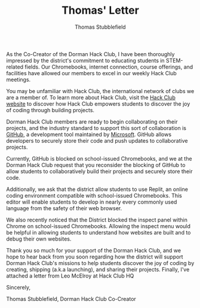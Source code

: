 ﻿---
title: Thomas' Letter
author: Thomas Stubblefield
description: An argument for why a school district should allow club members access to GitHub, Replit, and developer tools.
---

As the Co-Creator of the Dorman Hack Club, I have been thoroughly impressed by the district's commitment to educating students in STEM-related fields. Our Chromebooks, internet connection, course offerings, and facilities have allowed our members to excel in our weekly Hack Club meetings.

You may be unfamiliar with Hack Club, the international network of clubs we are a member of. To learn more about Hack Club, visit the [Hack Club website](https://hackclub.com/) to discover how Hack Club empowers students to discover the joy of coding through building projects.

Dorman Hack Club members are ready to begin collaborating on their projects, and the industry standard to support this sort of collaboration is [GitHub](https://github.com/), a development tool maintained by [Microsoft](https://www.microsoft.com/). GitHub allows developers to securely store their code and push updates to collaborative projects.

Currently, GitHub is blocked on school-issued Chromebooks, and we at the Dorman Hack Club request that you reconsider the blocking of GitHub to allow students to collaboratively build their projects and securely store their code.

Additionally, we ask that the district allow students to use Replit, an online coding environment compatible with school-issued Chromebooks. This editor will enable students to develop in nearly every commonly used language from the safety of their web browser.

We also recently noticed that the District blocked the inspect panel within Chrome on school-issued Chromebooks. Allowing the inspect menu would be helpful in allowing students to understand how websites are built and to debug their own websites.

Thank you so much for your support of the Dorman Hack Club, and we hope to hear back from you soon regarding how the district will support Dorman Hack Club's missions to help students discover the joy of coding by creating, shipping (a.k.a launching), and sharing their projects. Finally, I've attached a letter from Leo McElroy at Hack Club HQ

Sincerely,

Thomas Stubblefield, Dorman Hack Club Co-Creator
